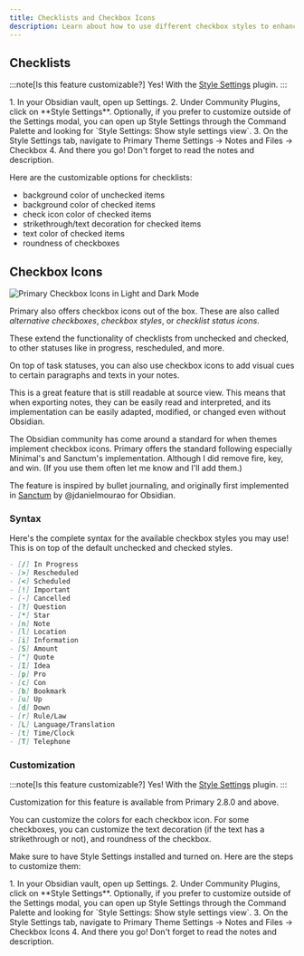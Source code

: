 ```yaml
---
title: Checklists and Checkbox Icons
description: Learn about how to use different checkbox styles to enhance your notes in Obsidian.
---
```



## Checklists

:::note[Is this feature customizable?]
Yes! With the [Style Settings](obsidian://show-plugin?id=obsidian-style-settings) plugin.
:::

<Steps>
1. In your Obsidian vault, open up Settings.
2. Under Community Plugins, click on **Style Settings**. Optionally, if you prefer to customize outside of the Settings modal, you can open up Style Settings through the Command Palette and looking for `Style Settings: Show style settings view`.
3. On the Style Settings tab, navigate to Primary Theme Settings -> Notes and Files -> Checkbox
4. And there you go! Don't forget to read the notes and description.
</Steps>

Here are the customizable options for checklists:
- background color of unchecked items
- background color of checked items
- check icon color of checked items
- strikethrough/text decoration for checked items
- text color of checked items
- roundness of checkboxes

## Checkbox Icons

![Primary Checkbox Icons in Light and Dark Mode](../../../media/demos/notes-files_checkbox-icons.png)

Primary also offers checkbox icons out of the box. These are also called *alternative checkboxes*, *checkbox styles*, or *checklist status icons*.

These extend the functionality of checklists from unchecked and checked, to other statuses like in progress, rescheduled, and more.

On top of task statuses, you can also use checkbox icons to add visual cues to certain paragraphs and texts in your notes.

This is a great feature that is still readable at source view. This means that when exporting notes, they can be easily read and interpreted, and its implementation can be easily adapted, modified, or changed even without Obsidian.

The Obsidian community has come around a standard for when themes implement checkbox icons. Primary offers the standard following especially Minimal's and Sanctum's implementation. Although I did remove fire, key, and win. (If you use them often let me know and I'll add them.)

The feature is inspired by bullet journaling, and originally first implemented in [Sanctum](https://github.com/jdanielmourao/obsidian-sanctum) by @jdanielmourao for Obsidian.

### Syntax

Here's the complete syntax for the available checkbox styles you may use! This is on top of the default unchecked and checked styles.

```md
- [/] In Progress
- [>] Rescheduled
- [<] Scheduled
- [!] Important
- [-] Cancelled
- [?] Question
- [*] Star
- [n] Note
- [l] Location
- [i] Information
- [S] Amount
- ["] Quote
- [I] Idea
- [p] Pro
- [c] Con
- [b] Bookmark
- [u] Up
- [d] Down
- [r] Rule/Law
- [L] Language/Translation
- [t] Time/Clock
- [T] Telephone
```

### Customization

:::note[Is this feature customizable?]
Yes! With the [Style Settings](obsidian://show-plugin?id=obsidian-style-settings) plugin.
:::

Customization for this feature is available from Primary 2.8.0 and above.

You can customize the colors for each checkbox icon. For some checkboxes, you can customize the text decoration (if the text has a strikethrough or not), and roundness of the checkbox.

Make sure to have Style Settings installed and turned on. Here are the steps to customize them:

<Steps>
1. In your Obsidian vault, open up Settings.
2. Under Community Plugins, click on **Style Settings**. Optionally, if you prefer to customize outside of the Settings modal, you can open up Style Settings through the Command Palette and looking for `Style Settings: Show style settings view`.
3. On the Style Settings tab, navigate to Primary Theme Settings -> Notes and Files -> Checkbox Icons
4. And there you go! Don't forget to read the notes and description.
</Steps>
